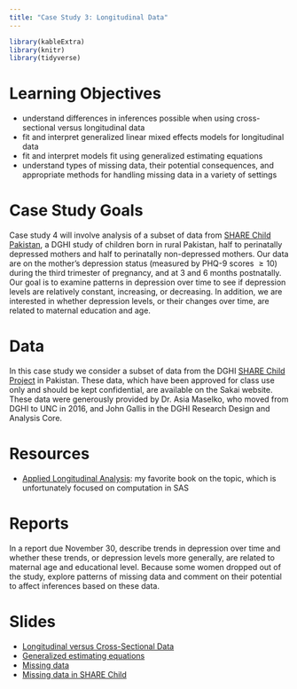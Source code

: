 ```yaml
---
title: "Case Study 3: Longitudinal Data"
---
```


```r
library(kableExtra)
library(knitr)
library(tidyverse)
```


# Learning Objectives

- understand differences in inferences possible when using cross-sectional versus longitudinal data
- fit and interpret generalized linear mixed effects models for longitudinal data
- fit and interpret models fit using generalized estimating equations
- understand types of missing data, their potential consequences, and appropriate methods for handling missing data in a variety of settings


# Case Study Goals 


Case study 4 will involve analysis of a subset of data from [SHARE Child Pakistan](https://globalhealth.duke.edu/projects/share-child-pakistan), a DGHI study of children born in rural Pakistan, half to perinatally depressed mothers and half to  perinatally non-depressed mothers. Our data are on the mother's depression status (measured by PHQ-9 scores $\geq 10$) during the third trimester of pregnancy, and at 3 and 6 months postnatally. Our goal is to examine patterns in depression over time to see if depression levels are relatively constant, increasing, or decreasing. In addition, we are interested in  whether depression levels, or their changes over time, are related to maternal education and age.




# Data 

In this case study we consider a subset of data from the DGHI [SHARE Child Project](https://globalhealth.duke.edu/projects/share-child-pakistan) in Pakistan. These data, which have been approved for class use only and should be kept confidential, are available on the Sakai website. These data were generously provided by Dr. Asia Maselko, who moved from DGHI to UNC in 2016, and John Gallis in the DGHI Research Design and Analysis Core.


# Resources

- [Applied Longitudinal Analysis](https://www.wiley.com/en-us/Applied+Longitudinal+Analysis%2C+2nd+Edition-p-9780470380277): my favorite book on the topic, which is unfortunately focused on computation in SAS



# Reports 

In a report due November 30, describe trends in depression over time and whether these trends, or depression levels more generally, are related to maternal age and educational level. Because some women dropped out of the study, explore patterns of missing data and comment on their potential to affect inferences based on these data.


# Slides

- [Longitudinal versus Cross-Sectional Data](decks/cs04_1_deck.html)
- [Generalized estimating equations](decks/cs04_2_deck.html)
- [Missing data](decks/cs04_3_deck.html)
- [Missing data in SHARE Child](decks/cs04_4_deck.html)
